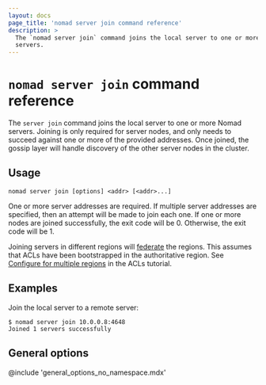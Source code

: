 ```yaml
---
layout: docs
page_title: 'nomad server join command reference'
description: >
  The `nomad server join` command joins the local server to one or more Nomad
  servers.
---
```


# `nomad server join` command reference

The `server join` command joins the local server to one or more Nomad servers.
Joining is only required for server nodes, and only needs to succeed against
one or more of the provided addresses. Once joined, the gossip layer will
handle discovery of the other server nodes in the cluster.

## Usage

```plaintext
nomad server join [options] <addr> [<addr>...]
```

One or more server addresses are required. If multiple server addresses are
specified, then an attempt will be made to join each one. If one or more nodes
are joined successfully, the exit code will be 0. Otherwise, the exit code will
be 1.

Joining servers in different regions will [federate][] the regions. This assumes
that ACLs have been bootstrapped in the authoritative region. See [Configure for
multiple regions][] in the ACLs tutorial.

## Examples

Join the local server to a remote server:

```shell-session
$ nomad server join 10.0.0.8:4648
Joined 1 servers successfully
```

[federate]: /nomad/tutorials/manage-clusters/federation
[Configure for multiple regions]: /nomad/tutorials/access-control/access-control-bootstrap#configure-for-multiple-regions

## General options

@include 'general_options_no_namespace.mdx'
